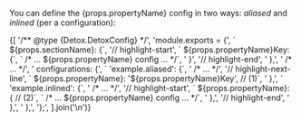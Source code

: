 
<p>
  You can define the {props.propertyName} config in two
  ways: <i>aliased</i> and <i>inlined</i> (per a configuration):
</p>

<CodeBlock title=".detoxrc.js" language="javascript">
  {[
    '/** @type {Detox.DetoxConfig} */',
    'module.exports = {',
    `  ${props.sectionName}: {`,
    '// highlight-start',
    `    ${props.propertyName}Key: {`,
    `      /* … ${props.propertyName} config … */`,
    '    }',
    '// highlight-end',
    '  },',
    '  /* … */',
    '  configurations: {',
    `    'example.aliased': {`,
    '      /* … */',
    '// highlight-next-line',
    `      ${props.propertyName}: '${props.propertyName}Key', // (1)`,
    '    },',
    `    'example.inlined': {`,
    '      /* … */',
    '// highlight-start',
    `      ${props.propertyName}: { // (2)`,
    `        /* … ${props.propertyName} config … */`,
    '      },',
    '// highlight-end',
    '    },',
    '  },',
    '};',
  ].join('\n')}
</CodeBlock>
